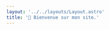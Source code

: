 ```yaml
---
layout: '../../layouts/Layout.astro'
title: '🌈 Bienvenue sur mon site.'
---
```



<Title
  title="Hello, I'm diamant. 👋"
  subtitle='She/Her.'
  imageAlt='logo'
  image={logoRandom()}
/>
<Quotes client:only lang='fr' />

- 📂 Typescript developper.
- 🪶 I'm writing things sometimes.
- 🖌️ Beginner artist. (digital only.)
- 💾 Do french videos.

<br />

- 💚 Pokemon & Sims lover.
- 👑 Furry princess.
- 🌈 Love rainbows.

<br />

<Links>
  <Link
    color='#f87171'
    text='Youtube'
    href='https://www.youtube.com/channel/UCcF4Rn8Gbzc_Z_8hIeeV7dg'
    target={true}
  />
  <Link
    color='#facc15'
    text='Github'
    href='https://github.com/herisdia'
    target={true}
  />
  <Link
    color='#4ade80'
    text='DeviantArt'
    href='https://deviantart.com/hereisdia'
    target={true}
  />
  <Link
    color='#749ded'
    text='Tumblr'
    href='https://www.heris.fun/'
    target={true}
  />
</Links>

<Links>
  <Link
    color='#d4d4d4'
    text='Code source'
    href='https://github.com/herisdia/herisdia.me'
    target={true}
  />
  <Link color='#d4d4d4' text='Crédits des arts' href='./credits' />
</Links>
